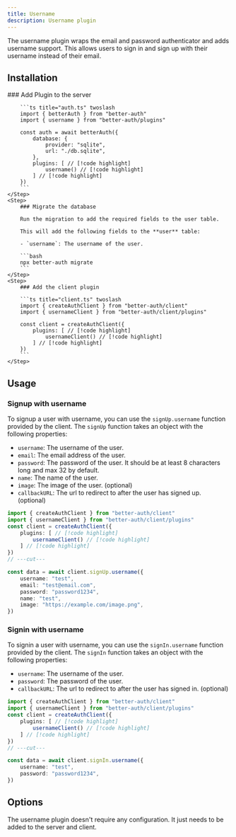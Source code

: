 ```yaml
---
title: Username
description: Username plugin
---
```


The username plugin wraps the email and password authenticator and adds username support. This allows users to sign in and sign up with their username instead of their email.

## Installation

<Steps>
    <Step>
        ### Add Plugin to the server

        ```ts title="auth.ts" twoslash
        import { betterAuth } from "better-auth"
        import { username } from "better-auth/plugins"

        const auth = await betterAuth({
            database: {
                provider: "sqlite",
                url: "./db.sqlite",
            },
            plugins: [ // [!code highlight]
                username() // [!code highlight]
            ] // [!code highlight]
        })
        ```
    </Step>
    <Step>
        ### Migrate the database

        Run the migration to add the required fields to the user table.

        This will add the following fields to the **user** table:

        - `username`: The username of the user.

        ```bash
        npx better-auth migrate
        ```
    </Step>
    <Step>
        ### Add the client plugin
        
        ```ts title="client.ts" twoslash
        import { createAuthClient } from "better-auth/client"
        import { usernameClient } from "better-auth/client/plugins"
        
        const client = createAuthClient({
            plugins: [ // [!code highlight]
                usernameClient() // [!code highlight]
            ] // [!code highlight]
        })
        ```
    </Step>
</Steps>

## Usage

### Signup with username

To signup a user with username, you can use the `signUp.username` function provided by the client. The `signUp` function takes an object with the following properties:

- `username`: The username of the user.
- `email`: The email address of the user.
- `password`: The password of the user. It should be at least 8 characters long and max 32 by default. 
- `name`: The name of the user.
- `image`: The image of the user. (optional)
- `callbackURL`: The url to redirect to after the user has signed up. (optional)

```ts title="client.ts" twoslash
import { createAuthClient } from "better-auth/client"
import { usernameClient } from "better-auth/client/plugins"
const client = createAuthClient({
    plugins: [ // [!code highlight]
        usernameClient() // [!code highlight]
    ] // [!code highlight]
})
// ---cut---

const data = await client.signUp.username({
    username: "test",
    email: "test@email.com",
    password: "password1234",
    name: "test",
    image: "https://example.com/image.png",
})
```

### Signin with username

To signin a user with username, you can use the `signIn.username` function provided by the client. The `signIn` function takes an object with the following properties:

- `username`: The username of the user.
- `password`: The password of the user.
- `callbackURL`: The url to redirect to after the user has signed in. (optional)

```ts title="client.ts" twoslash
import { createAuthClient } from "better-auth/client"
import { usernameClient } from "better-auth/client/plugins"
const client = createAuthClient({
    plugins: [ // [!code highlight]
        usernameClient() // [!code highlight]
    ] // [!code highlight]
})
// ---cut---

const data = await client.signIn.username({
    username: "test",
    password: "password1234",
})
```

## Options

The username plugin doesn't require any configuration. It just needs to be added to the server and client.

